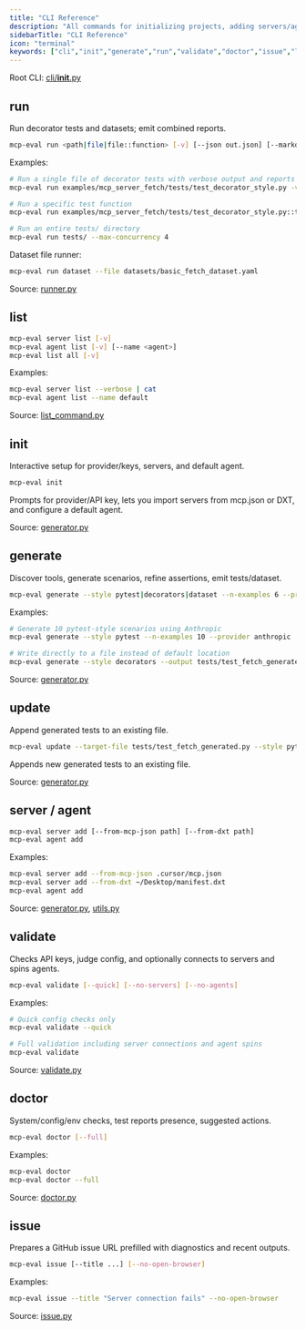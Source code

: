```yaml
---
title: "CLI Reference"
description: "All commands for initializing projects, adding servers/agents, generating tests, running, validating, and diagnosing."
sidebarTitle: "CLI Reference"
icon: "terminal"
keywords: ["cli","init","generate","run","validate","doctor","issue","list","add"]
---
```


Root CLI: [cli/__init__.py](../src/mcp_eval/cli/__init__.py)

## run

Run decorator tests and datasets; emit combined reports.

```bash
mcp-eval run <path|file|file::function> [-v] [--json out.json] [--markdown out.md] [--html out.html] [--max-concurrency N]
```

Examples:

```bash
# Run a single file of decorator tests with verbose output and reports
mcp-eval run examples/mcp_server_fetch/tests/test_decorator_style.py -v --json results.json --markdown results.md --html results.html

# Run a specific test function
mcp-eval run examples/mcp_server_fetch/tests/test_decorator_style.py::test_basic_fetch_decorator

# Run an entire tests/ directory
mcp-eval run tests/ --max-concurrency 4
```

Dataset file runner:

```bash
mcp-eval run dataset --file datasets/basic_fetch_dataset.yaml
```

Source: [runner.py](../src/mcp_eval/runner.py)

## list

```bash
mcp-eval server list [-v]
mcp-eval agent list [-v] [--name <agent>]
mcp-eval list all [-v]
```

Examples:

```bash
mcp-eval server list --verbose | cat
mcp-eval agent list --name default
```

Source: [list_command.py](../src/mcp_eval/cli/list_command.py)

## init

Interactive setup for provider/keys, servers, and default agent.

```bash
mcp-eval init
```

Prompts for provider/API key, lets you import servers from mcp.json or DXT, and configure a default agent.

Source: [generator.py](../src/mcp_eval/cli/generator.py)

## generate

Discover tools, generate scenarios, refine assertions, emit tests/dataset.

```bash
mcp-eval generate --style pytest|decorators|dataset --n-examples 6 --provider anthropic [--model ...] [--output file]
```

Examples:

```bash
# Generate 10 pytest-style scenarios using Anthropic
mcp-eval generate --style pytest --n-examples 10 --provider anthropic

# Write directly to a file instead of default location
mcp-eval generate --style decorators --output tests/test_fetch_generated.py
```

Source: [generator.py](../src/mcp_eval/cli/generator.py)

## update

Append generated tests to an existing file.

```bash
mcp-eval update --target-file tests/test_fetch_generated.py --style pytest --n-examples 4
```

Appends new generated tests to an existing file.

Source: [generator.py](../src/mcp_eval/cli/generator.py)

## server / agent

```bash
mcp-eval server add [--from-mcp-json path] [--from-dxt path]
mcp-eval agent add
```

Examples:

```bash
mcp-eval server add --from-mcp-json .cursor/mcp.json
mcp-eval server add --from-dxt ~/Desktop/manifest.dxt
mcp-eval agent add
```

Source: [generator.py](../src/mcp_eval/cli/generator.py), [utils.py](../src/mcp_eval/cli/utils.py)

## validate

Checks API keys, judge config, and optionally connects to servers and spins agents.

```bash
mcp-eval validate [--quick] [--no-servers] [--no-agents]
```

Examples:

```bash
# Quick config checks only
mcp-eval validate --quick

# Full validation including server connections and agent spins
mcp-eval validate
```

Source: [validate.py](../src/mcp_eval/cli/validate.py)

## doctor

System/config/env checks, test reports presence, suggested actions.

```bash
mcp-eval doctor [--full]
```

Examples:

```bash
mcp-eval doctor
mcp-eval doctor --full
```

Source: [doctor.py](../src/mcp_eval/cli/doctor.py)

## issue

Prepares a GitHub issue URL prefilled with diagnostics and recent outputs.

```bash
mcp-eval issue [--title ...] [--no-open-browser]
```

Examples:

```bash
mcp-eval issue --title "Server connection fails" --no-open-browser
```

Source: [issue.py](../src/mcp_eval/cli/issue.py)

<!-- TODO: Add screen captures of `mcp-eval server list`, `mcp-eval run` summaries, and a PR comment with embedded report. -->


